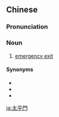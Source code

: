 {{also|太平门}}
==Chinese==
{{zh-forms|s=太平门|type=21}}

===Pronunciation===
{{zh-pron
|m=tàipíngmén
|c=taai3 ping4 mun4
|mn=xm:thài-pêng-mn̂g
|cat=n
}}

===Noun===
{{zh-noun}}

# [[emergency exit]]

====Synonyms====
* {{zh-l|安全門}}
* {{zh-l|緊急出口}}
* {{zh-l|安全出口|tr=ānquán chūkǒu}}

[[ja:太平門]]